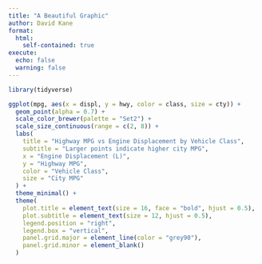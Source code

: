 ```yaml
---
title: "A Beautiful Graphic"
author: David Kane
format:
  html:
    self-contained: true
execute:
  echo: false
  warning: false
---
```


```r
library(tidyverse)
```


```r
ggplot(mpg, aes(x = displ, y = hwy, color = class, size = cty)) +
  geom_point(alpha = 0.7) +
  scale_color_brewer(palette = "Set2") +
  scale_size_continuous(range = c(2, 8)) +
  labs(
    title = "Highway MPG vs Engine Displacement by Vehicle Class",
    subtitle = "Larger points indicate higher city MPG",
    x = "Engine Displacement (L)",
    y = "Highway MPG",
    color = "Vehicle Class",
    size = "City MPG"
  ) +
  theme_minimal() +
  theme(
    plot.title = element_text(size = 16, face = "bold", hjust = 0.5),
    plot.subtitle = element_text(size = 12, hjust = 0.5),
    legend.position = "right",
    legend.box = "vertical",
    panel.grid.major = element_line(color = "grey90"),
    panel.grid.minor = element_blank()
  )
```
